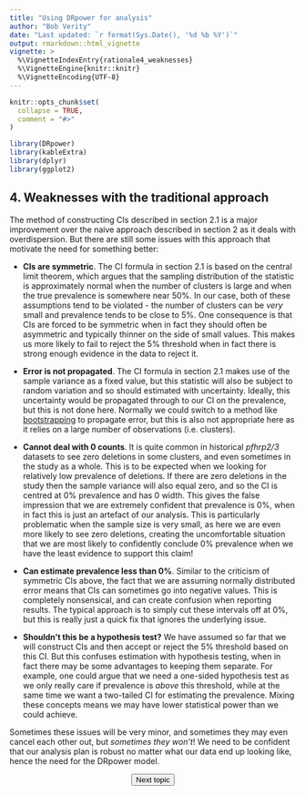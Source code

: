 ---
title: "Using DRpower for analysis"
author: "Bob Verity"
date: "Last updated: `r format(Sys.Date(), '%d %b %Y')`"
output: rmarkdown::html_vignette
vignette: >
  %\VignetteIndexEntry{rationale4_weaknesses}
  %\VignetteEngine{knitr::knitr}
  %\VignetteEncoding{UTF-8}
---

```{r, include = FALSE}
knitr::opts_chunk$set(
  collapse = TRUE,
  comment = "#>"
)
```
```{r, echo=FALSE, message=FALSE, warning=FALSE}
library(DRpower)
library(kableExtra)
library(dplyr)
library(ggplot2)
```

## 4. Weaknesses with the traditional approach

The method of constructing CIs described in section 2.1 is a major improvement over the naive approach described in section 2 as it deals with overdispersion. But there are still some issues with this approach that motivate the need for something better:

- **CIs are symmetric**. The CI formula in section 2.1 is based on the central limit theorem, which argues that the sampling distribution of the statistic is approximately normal when the number of clusters is large and when the true prevalence is somewhere near 50%. In our case, both of these assumptions tend to be violated - the number of clusters can be *very* small and prevalence tends to be close to 5%. One consequence is that CIs are forced to be symmetric when in fact they should often be asymmetric and typically thinner on the side of small values. This makes us more likely to fail to reject the 5% threshold when in fact there is strong enough evidence in the data to reject it.

- **Error is not propagated**. The CI formula in section 2.1 makes use of the sample variance as a fixed value, but this statistic will also be subject to random variation and so should estimated with uncertainty. Ideally, this uncertainty would be propagated through to our CI on the prevalence, but this is not done here. Normally we could switch to a method like [bootstrapping](https://en.wikipedia.org/wiki/Bootstrapping_(statistics)) to propagate error, but this is also not appropriate here as it relies on a large number of observations (i.e. clusters).

- **Cannot deal with 0 counts**. It is quite common in historical *pfhrp2/3* datasets to see zero deletions in some clusters, and even sometimes in the study as a whole. This is to be expected when we looking for relatively low prevalence of deletions. If there are zero deletions in the study then the sample variance will also equal zero, and so the CI is centred at 0% prevalence and has 0 width. This gives the false impression that we are extremely confident that prevalence is 0%, when in fact this is just an artefact of our analysis. This is particularly problematic when the sample size is very small, as here we are even more likely to see zero deletions, creating the uncomfortable situation that we are most likely to confidently conclude 0% prevalence when we have the least evidence to support this claim!

- **Can estimate prevalence less than 0%**. Similar to the criticism of symmetric CIs above, the fact that we are assuming normally distributed error means that CIs can sometimes go into negative values. This is completely nonsensical, and can create confusion when reporting results. The typical approach is to simply cut these intervals off at 0%, but this is really just a quick fix that ignores the underlying issue.

- **Shouldn't this be a hypothesis test?** We have assumed so far that we will construct CIs and then accept or reject the 5% threshold based on this CI. But this confuses estimation with hypothesis testing, when in fact there may be some advantages to keeping them separate. For example, one could argue that we need a one-sided hypothesis test as we only really care if prevalence is *above* this threshold, while at the same time we want a two-tailed CI for estimating the prevalence. Mixing these concepts means we may have lower statistical power than we could achieve.

Sometimes these issues will be very minor, and sometimes they may even cancel each other out, but *sometimes they won't*! We need to be confident that our analysis plan is robust no matter what our data end up looking like, hence the need for the DRpower model.

<p align="center">
<button class="btn btn-primary" onclick="window.location.href='https://w3docs.com';"> Next topic </button>
</p>
